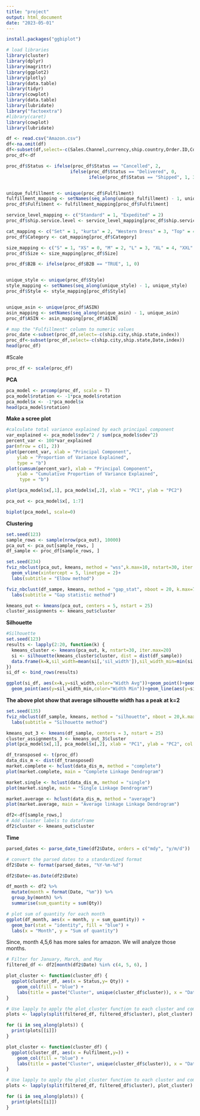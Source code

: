 ```yaml
---
title: "project"
output: html_document
date: "2023-05-01"
---
```

```r
install.packages("ggbiplot")
```

```r
# load libraries
library(cluster)
library(dplyr)
library(magrittr)
library(ggplot2)
library(plotly)
library(data.table)
library(tidyr)
library(cowplot)
library(data.table)
library(lubridate)
library("factoextra")
#library(caret)
library(cowplot)
library(lubridate)
```


```r
df <- read.csv("Amazon.csv")
df<-na.omit(df)
df<-subset(df,select=-c(Sales.Channel,currency,ship.country,Order.ID,Courier.Status,promotion.ids,SKU))
proc_df<-df

```


```r


proc_df$Status <- ifelse(proc_df$Status == "Cancelled", 2,
                        ifelse(proc_df$Status == "Delivered", 0,
                               ifelse(proc_df$Status == "Shipped", 1, 3)))


unique_fulfillment <- unique(proc_df$Fulfilment)
fulfillment_mapping <- setNames(seq_along(unique_fulfillment) - 1, unique_fulfillment)
proc_df$Fulfilment <- fulfillment_mapping[proc_df$Fulfilment]

service_level_mapping <- c("Standard" = 1, "Expedited" = 2)
proc_df$ship.service.level <- service_level_mapping[proc_df$ship.service.level]

cat_mapping <- c("Set" = 1, "kurta" = 2, "Western Dress" = 3, "Top" = 4, "Ethnic Dress" = 5, "Bottom" = 6, "Saree" = 7, "Blouse" = 8, "Dupatta" = 9)
proc_df$Category <- cat_mapping[proc_df$Category]

size_mapping <- c("S" = 1, "XS" = 0, "M" = 2, "L" = 3, "XL" = 4, "XXL" = 5, "3XL" = 6, "4XL" = 7, "5XL" = 8, "6XL" = 9, "Free" = 10)
proc_df$Size <- size_mapping[proc_df$Size]

proc_df$B2B <- ifelse(proc_df$B2B == "TRUE", 1, 0)


unique_style <- unique(proc_df$Style)
style_mapping <- setNames(seq_along(unique_style) - 1, unique_style)
proc_df$Style <- style_mapping[proc_df$Style]


unique_asin <- unique(proc_df$ASIN)
asin_mapping <- setNames(seq_along(unique_asin) - 1, unique_asin)
proc_df$ASIN <- asin_mapping[proc_df$ASIN]

# map the "Fulfillment" column to numeric values
proc_date <-subset(proc_df,select=-c(ship.city,ship.state,index))
proc_df<-subset(proc_df,select=-c(ship.city,ship.state,Date,index))
head(proc_df)
```
#Scale
```r
proc_df <- scale(proc_df)
```
**PCA**
```r
pca_model <- prcomp(proc_df, scale = T)
pca_model$rotation <- -1*pca_model$rotation
pca_model$x <- -1*pca_model$x
head(pca_model$rotation)
```

**Make a scree plot**
```r
#calculate total variance explained by each principal component
var_explained <- pca_model$sdev^2 / sum(pca_model$sdev^2)
percent_var <- 100*var_explained
par(mfrow = c(1, 2))
plot(percent_var, xlab = "Principal Component",
    ylab = "Proportion of Variance Explained",
    type = "b")
plot(cumsum(percent_var), xlab = "Principal Component",
    ylab = "Cumulative Proportion of Variance Explained",
     type = "b")

```
```r
plot(pca_model$x[,1], pca_model$x[,2], xlab = "PC1", ylab = "PC2")
```


```r
pca_out <- pca_model$x[, 1:7]
```


```r
biplot(pca_model, scale=0)
```


**Clustering**
```r
set.seed(123)
sample_rows <- sample(nrow(pca_out), 10000)
pca_out <- pca_out[sample_rows, ]
df_sample <- proc_df[sample_rows, ]
```


```r
set.seed(234)
fviz_nbclust(pca_out, kmeans, method = "wss",k.max=10, nstart=30, iter.max=30) +
  geom_vline(xintercept = 5, linetype = 2)+
  labs(subtitle = "Elbow method")
```
```r

fviz_nbclust(df_sampe, kmeans, method = "gap_stat", nboot = 20, k.max=7, nstart=20, iter.max=40) +
  labs(subtitle = "Gap statistic method")

```


```r
kmeans_out <- kmeans(pca_out, centers = 5, nstart = 25)
cluster_assignments <- kmeans_out$cluster
```

**Silhouette**
```r

#Silhouette
set.seed(123)
results <- lapply(2:20, function(k) {
  kmeans_cluster <- kmeans(pca_out, k, nstart=30, iter.max=20)
  si <- silhouette(kmeans_cluster$cluster, dist = dist(df_sample))
  data.frame(k=k,sil_width=mean(si[,'sil_width']),sil_width_min=min(si[,'sil_width']))
})
si_df <- bind_rows(results)

ggplot(si_df, aes(x=k,y=sil_width,color="Width Avg"))+geom_point()+geom_line()+
  geom_point(aes(y=sil_width_min,color="Width Min"))+geom_line(aes(y=sil_width_min,color="Width Min"))

```
**The above plot show that average silhouette width has a peak at k=2**

```r
set.seed(135)
fviz_nbclust(df_sample, kmeans, method = "silhouette", nboot = 20,k.max=10, nstart=25, iter.max=40)+
  labs(subtitle = "Silhouette method")
```

```r
kmeans_out_3 <- kmeans(df_sample, centers = 3, nstart = 25)
cluster_assignments_3 <- kmeans_out_3$cluster
plot(pca_model$x[,1], pca_model$x[,2], xlab = "PC1", ylab = "PC2", col = cluster_assignments_3)
```
```r
df_transposed <- t(proc_df)
data_dis_m <- dist(df_transposed)
market.complete <- hclust(data_dis_m, method = "complete")
plot(market.complete, main = "Complete Linkage Dendrogram")
```
```r
market.single <- hclust(data_dis_m, method = "single")
plot(market.single, main = "Single Linkage Dendrogram")
```
```r
market.average <- hclust(data_dis_m, method = "average")
plot(market.average, main = "Average linkage Linkage Dendrogram")
```


```r

df2<-df[sample_rows,]
# Add cluster labels to dataframe
df2$cluster <- kmeans_out$cluster

```

**Time**
```r
parsed_dates <- parse_date_time(df2$Date, orders = c("mdy", "y/m/d"))

# convert the parsed dates to a standardized format
df2$Date <- format(parsed_dates, "%Y-%m-%d")

df2$Date<-as.Date(df2$Date)
```


```r
df_month <- df2 %>% 
  mutate(month = format(Date, "%m")) %>% 
  group_by(month) %>% 
  summarise(sum_quantity = sum(Qty))

# plot sum of quantity for each month
ggplot(df_month, aes(x = month, y = sum_quantity)) +
  geom_bar(stat = "identity", fill = "blue") +
  labs(x = "Month", y = "Sum of quantity")
```
Since, month 4,5,6 has more sales for amazon. We will analyze those months.
```r
# Filter for January, March, and May
filtered_df <- df2[month(df2$Date) %in% c(4, 5, 6), ]
```



```r
plot_cluster <- function(cluster_df) {
  ggplot(cluster_df, aes(x = Status,y= Qty)) +
    geom_col(fill = "blue") +
    labs(title = paste("Cluster", unique(cluster_df$cluster)), x = "Date", y = "Quantity")
}

# Use lapply to apply the plot_cluster function to each cluster and combine the results into a list
plots <- lapply(split(filtered_df, filtered_df$cluster), plot_cluster)

for (i in seq_along(plots)) {
  print(plots[[i]])
}
```

```r
plot_cluster <- function(cluster_df) {
  ggplot(cluster_df, aes(x = Fulfilment,y=)) +
    geom_col(fill = "blue") +
    labs(title = paste("Cluster", unique(cluster_df$cluster)), x = "Date", y = "Quantity")
}

# Use lapply to apply the plot_cluster function to each cluster and combine the results into a list
plots <- lapply(split(filtered_df, filtered_df$cluster), plot_cluster)

for (i in seq_along(plots)) {
  print(plots[[i]])
}
```




